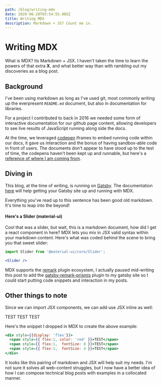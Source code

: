 ```yaml
---
path: /blog/writing-mdx
date: 2020-06-20T03:54:55.905Z
title: Writing MDX
description: Markdown + JS? Count me in.
---
```


# Writing MDX

What is MDX? Its Markdown + JSX.
I haven't taken the time to learn the powers of that extra **X**,
and what better way than with rambling out my discoveries as a blog post.

## Background

I've been using markdown as long as I've used git,
most commonly writing up the everpresent `README.md` document, but also in
documentation for libraries.

For a project I contributed to back in 2016 we needed
some form of interactive documentation for our github page content, allowing
developers to see live results of JavaScript running along side the docs.

At the time, we leveraged [codepen](codepen.io) iframes to embed running code
within our docs, it gave us interaction and the bonus of having sandbox-able code
in front of users. The documents don't appear to have stood up to the test of time,
the codepens haven't been kept up and runnable, but here's a
[reference of where I am coming from](https://ozoneplatform.github.io/ozp-iwc/1.2.2/tutorial/02_dataApi.html).

## Diving in

This blog, at the time of writing, is running on [Gatsby](https://www.gatsbyjs.org/). The
documentation [here](https://www.gatsbyjs.org/docs/mdx/getting-started/) will help getting your
Gatsby site up and running with MDX.

Everything you've read up to this sentence has been good old markdown. It's time
to leap into the beyond!

#### Here's a Slider (material-ui)


<Slider />

Cool that was a slider, but wait, this is a markdown document, how did I get a
react component in here? MDX lets you mix in JSX valid syntax within your
markdown content. Here's what was coded behind the scene to bring you
that sweet slider:

```jsx
import Slider from '@material-ui/core/Slider';

<Slider />
```

MDX supports the [remark](https://github.com/remarkjs/remark/blob/master/doc/plugins.md)
plugin ecosystem, I actually paused mid-writing this post to add the
[gatsby-remark-prismjs](https://www.gatsbyjs.org/packages/gatsby-remark-prismjs/)
plugin to my gatsby site so I could start putting
code snippets and interaction in my posts.

## Other things to note
Since we can import JSX components, we can add use JSX inline as well:

<div style={{display: 'flex'}}>
  <span style={{ flex:1, color: 'red' }}>TEST</span>
  <span style={{ flex:1,  fontSize: 8 }}>TEST</span>
  <span style={{ flex:1,  fontSize: 4 }}>TEST</span>
</div>

Here's the snippet I dropped in MDX to create the above example:
```jsx
<div style={{display: 'flex'}}>
  <span style={{ flex:1, color: 'red' }}>TEST</span>
  <span style={{ flex:1,  fontSize: 8 }}>TEST</span>
  <span style={{ flex:1,  fontSize: 4 }}>TEST</span>
</div>
```

It looks like this pairing of markdown and JSX will help suit my needs.
I'm not sure it solves all web-content struggles, but I now have a 
better idea of how I can compose technical blog posts with examples in
a collocated manner.
